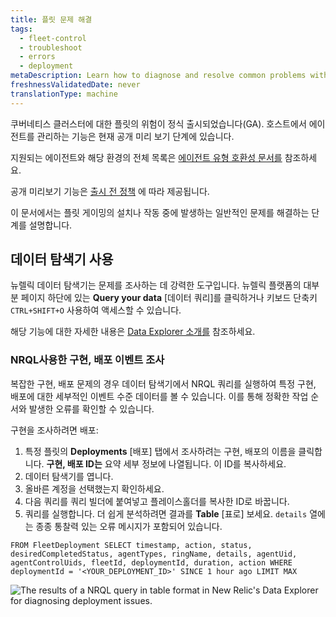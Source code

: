 ```yaml
---
title: 플릿 문제 해결
tags:
  - fleet-control
  - troubleshoot
  - errors
  - deployment
metaDescription: Learn how to diagnose and resolve common problems with Fleet Control setup and deployments.
freshnessValidatedDate: never
translationType: machine
---
```


<Callout title="기능 가용성">
  쿠버네티스 클러스터에 대한 플릿의 위험이 정식 출시되었습니다(GA). 호스트에서 에이전트를 관리하는 기능은 현재 공개 미리 보기 단계에 있습니다.

  지원되는 에이전트와 해당 환경의 전체 목록은 [에이전트 유형 호환성 문서를](/docs/new-relic-control/agent-control/agent-types) 참조하세요.

  공개 미리보기 기능은 [출시 전 정책](/docs/licenses/license-information/referenced-policies/new-relic-pre-release-policy) 에 따라 제공됩니다.
</Callout>

이 문서에서는 플릿 게이밍의 설치나 작동 중에 발생하는 일반적인 문제를 해결하는 단계를 설명합니다.

## 데이터 탐색기 사용

뉴렐릭 데이터 탐색기는 문제를 조사하는 데 강력한 도구입니다. 뉴렐릭 플랫폼의 대부분 페이지 하단에 있는 **Query your data** \[데이터 쿼리]를 클릭하거나 키보드 단축키 `CTRL+SHIFT+O` 사용하여 액세스할 수 있습니다.

해당 기능에 대한 자세한 내용은 [Data Explorer 소개를](/docs/query-your-data/explore-query-data/query-builder/introduction-new-data-explorer/) 참조하세요.

### NRQL사용한 구현, 배포 이벤트 조사

복잡한 구현, 배포 문제의 경우 데이터 탐색기에서 NRQL 쿼리를 실행하여 특정 구현, 배포에 대한 세부적인 이벤트 수준 데이터를 볼 수 있습니다. 이를 통해 정확한 작업 순서와 발생한 오류를 확인할 수 있습니다.

구현을 조사하려면 배포:

1. 특정 플릿의 **Deployments** \[배포] 탭에서 조사하려는 구현, 배포의 이름을 클릭합니다. **구현, 배포 ID는** 요약 세부 정보에 나열됩니다. 이 ID를 복사하세요.
2. 데이터 탐색기를 엽니다.
3. 올바른 계정을 선택했는지 확인하세요.
4. 다음 쿼리를 쿼리 빌더에 붙여넣고 플레이스홀더를 복사한 ID로 바꿉니다.
5. 쿼리를 실행합니다. 더 쉽게 분석하려면 결과를 **Table** \[표로] 보세요. `details` 열에는 종종 통찰력 있는 오류 메시지가 포함되어 있습니다.

```nrql
FROM FleetDeployment SELECT timestamp, action, status, desiredCompletedStatus, agentTypes, ringName, details, agentUid, agentControlUids, fleetId, deploymentId, duration, action WHERE deploymentId = '<YOUR_DEPLOYMENT_ID>' SINCE 1 hour ago LIMIT MAX
```

<img title="Fleet Control troubleshooting with NRQL" alt="The results of a NRQL query in table format in New Relic's Data Explorer for diagnosing deployment issues." src="/images/fleet-control-troubleshooting.webp" />